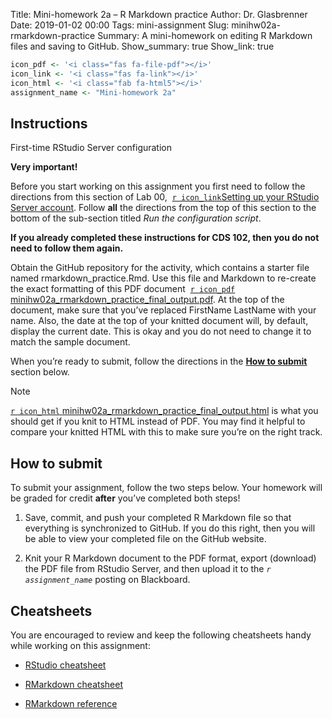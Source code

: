 Title: Mini-homework 2a – R Markdown practice
Author: Dr. Glasbrenner
Date: 2019-01-02 00:00
Tags: mini-assignment
Slug: minihw02a-rmarkdown-practice
Summary: A mini-homework on editing R Markdown files and saving to GitHub.
Show_summary: true
Show_link: true

```r
icon_pdf <- '<i class="fas fa-file-pdf"></i>'
icon_link <- '<i class="fas fa-link"></i>'
icon_html <- '<i class="fab fa-html5"></i>'
assignment_name <- "Mini-homework 2a"
```

## Instructions

::: {.callout .secondary}
[First-time RStudio Server configuration]{.h4}

**Very important!**

Before you start working on this assignment you first need to follow the directions from this section of Lab 00, &nbsp;[`r icon_link`Setting up your RStudio Server account][rstudio-server-setup].
Follow **all** the directions from the top of this section to the bottom of the sub-section titled *Run the configuration script*.

**If you already completed these instructions for CDS 102, then you do not need to follow them again.**
:::

Obtain the GitHub repository for the activity, which contains a starter file named [rmarkdown\_practice.Rmd]{.monospace}.
Use this file and Markdown to re-create the exact formatting of this PDF document &nbsp;<span style="white-space: nowrap;">[`r icon_pdf` [minihw02a\_rmarkdown\_practice\_final\_output.pdf]{.monospace}][rmarkdown-recreate-pdf]</span>.
At the top of the document, make sure that you've replaced [FirstName LastName]{.monospace} with your name.
Also, the date at the top of your knitted document will, by default, display the current date.
This is okay and you do not need to change it to match the sample document.

When you're ready to submit, follow the directions in the **[How to submit](#how-to-submit)** section below.

::: {.callout .primary}
[Note]{.h4}

[`r icon_html` [minihw02a\_rmarkdown\_practice\_final\_output.html]{.monospace}][rmarkdown-recreate-html] is what you should get if you knit to HTML instead of PDF.
You may find it helpful to compare your knitted HTML with this to make sure you're on the right track.
:::

## How to submit

To submit your assignment, follow the two steps below.
Your homework will be graded for credit **after** you've completed both steps!

1.  Save, commit, and push your completed R Markdown file so that everything is synchronized to GitHub.
    If you do this right, then you will be able to view your completed file on the GitHub website.

2.  Knit your R Markdown document to the PDF format, export (download) the PDF file from RStudio Server, and then upload it to the *`r assignment_name`* posting on Blackboard.

## Cheatsheets

You are encouraged to review and keep the following cheatsheets handy while working on this assignment:

*   [RStudio cheatsheet][rstudio-cheatsheet]

*   [RMarkdown cheatsheet][rmarkdown-cheatsheet]

*   [RMarkdown reference][rmarkdown-reference]

[rstudio-cheatsheet]:      https://github.com/rstudio/cheatsheets/raw/master/rstudio-ide.pdf
[rmarkdown-reference]:     https://www.rstudio.com/wp-content/uploads/2015/03/rmarkdown-reference.pdf
[rstudio-server-setup]:    /labs/lab-00-beginnings/#setting-up-your-rstudio-server-account
[rmarkdown-cheatsheet]:    https://github.com/rstudio/cheatsheets/raw/master/rmarkdown-2.0.pdf
[rstudio-configuration]:   https://github.com/jkglasbrenner/rstudio-server-initial-configuration
[rmarkdown-recreate-pdf]:  https://drive.google.com/file/d/1_fSvhxBlwgv0CFOXaowOMYewonciY7rT
[rmarkdown-recreate-html]: /doc/minihw02a_rmarkdown_practice_final_output.html
